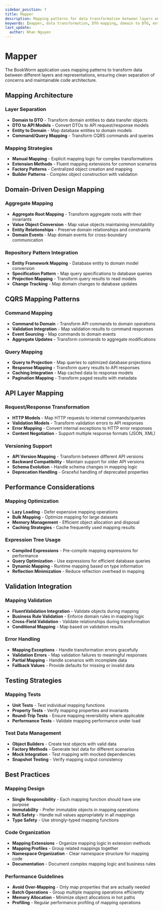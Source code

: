 ```yaml
---
sidebar_position: 7
title: Mapper
description: Mapping patterns for data transformation between layers ensuring clean separation and maintainability
keywords: [mapper, data transformation, DTO mapping, domain to DTO, entity mapping, layer separation]
last_update:
  author: Nhan Nguyen
---
```


# Mapper

The BookWorm application uses mapping patterns to transform data between different layers and representations, ensuring clean separation of concerns and maintainable code architecture.

## Mapping Architecture

### Layer Separation
- **Domain to DTO** - Transform domain entities to data transfer objects
- **DTO to API Models** - Convert DTOs to API request/response models
- **Entity to Domain** - Map database entities to domain models
- **Command/Query Mapping** - Transform CQRS commands and queries

### Mapping Strategies
- **Manual Mapping** - Explicit mapping logic for complex transformations
- **Extension Methods** - Fluent mapping extensions for common scenarios
- **Factory Patterns** - Centralized object creation and mapping
- **Builder Patterns** - Complex object construction with validation

## Domain-Driven Design Mapping

### Aggregate Mapping
- **Aggregate Root Mapping** - Transform aggregate roots with their invariants
- **Value Object Conversion** - Map value objects maintaining immutability
- **Entity Relationships** - Preserve domain relationships and constraints
- **Domain Events** - Map domain events for cross-boundary communication

### Repository Pattern Integration
- **Entity Framework Mapping** - Database entity to domain model conversion
- **Specification Pattern** - Map query specifications to database queries
- **Projection Mapping** - Transform query results to read models
- **Change Tracking** - Map domain changes to database updates

## CQRS Mapping Patterns

### Command Mapping
- **Command to Domain** - Transform API commands to domain operations
- **Validation Integration** - Map validation results to command responses
- **Event Sourcing** - Map commands to domain events
- **Aggregate Updates** - Transform commands to aggregate modifications

### Query Mapping
- **Query to Projection** - Map queries to optimized database projections
- **Response Mapping** - Transform query results to API responses
- **Caching Integration** - Map cached data to response models
- **Pagination Mapping** - Transform paged results with metadata

## API Layer Mapping

### Request/Response Transformation
- **HTTP Models** - Map HTTP requests to internal commands/queries
- **Validation Models** - Transform validation errors to API responses
- **Error Mapping** - Convert internal exceptions to HTTP error responses
- **Content Negotiation** - Support multiple response formats (JSON, XML)

### Versioning Support
- **API Version Mapping** - Transform between different API versions
- **Backward Compatibility** - Maintain support for older API versions
- **Schema Evolution** - Handle schema changes in mapping logic
- **Deprecation Handling** - Graceful handling of deprecated properties

## Performance Considerations

### Mapping Optimization
- **Lazy Loading** - Defer expensive mapping operations
- **Bulk Mapping** - Optimize mapping for large datasets
- **Memory Management** - Efficient object allocation and disposal
- **Caching Strategies** - Cache frequently used mapping results

### Expression Tree Usage
- **Compiled Expressions** - Pre-compile mapping expressions for performance
- **Query Optimization** - Use expressions for efficient database queries
- **Dynamic Mapping** - Runtime mapping based on type information
- **Reflection Minimization** - Reduce reflection overhead in mapping

## Validation Integration

### Mapping Validation
- **FluentValidation Integration** - Validate objects during mapping
- **Business Rule Validation** - Enforce domain rules in mapping logic
- **Cross-Field Validation** - Validate relationships during transformation
- **Conditional Mapping** - Map based on validation results

### Error Handling
- **Mapping Exceptions** - Handle transformation errors gracefully
- **Validation Errors** - Map validation failures to meaningful responses
- **Partial Mapping** - Handle scenarios with incomplete data
- **Fallback Values** - Provide defaults for missing or invalid data

## Testing Strategies

### Mapping Tests
- **Unit Tests** - Test individual mapping functions
- **Property Tests** - Verify mapping properties and invariants
- **Round-Trip Tests** - Ensure mapping reversibility where applicable
- **Performance Tests** - Validate mapping performance under load

### Test Data Management
- **Object Builders** - Create test objects with valid data
- **Factory Methods** - Generate test data for different scenarios
- **Mock Integration** - Test mapping with mocked dependencies
- **Snapshot Testing** - Verify mapping output consistency

## Best Practices

### Mapping Design
- **Single Responsibility** - Each mapping function should have one purpose
- **Immutability** - Prefer immutable objects in mapping operations
- **Null Safety** - Handle null values appropriately in all mappings
- **Type Safety** - Use strongly-typed mapping functions

### Code Organization
- **Mapping Extensions** - Organize mapping logic in extension methods
- **Mapping Profiles** - Group related mappings together
- **Namespace Organization** - Clear namespace structure for mapping code
- **Documentation** - Document complex mapping logic and business rules

### Performance Guidelines
- **Avoid Over-Mapping** - Only map properties that are actually needed
- **Batch Operations** - Group multiple mapping operations efficiently
- **Memory Allocation** - Minimize object allocations in hot paths
- **Profiling** - Regular performance profiling of mapping operations
